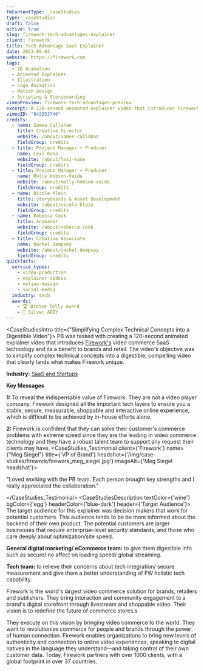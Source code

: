 ```yaml
---
fmContentType: _caseStudies
type: _caseStudies
draft: false
active: true
slug: firework-tech-advantages-explainer
client: Firework
title: Tech Advantage SaaS Explainer
date: 2023-05-03
website: https://firework.com
tags:
  - 2D Animation
  - Animated Explainer
  - Illustration
  - Logo Animation
  - Motion Design
  - Scripting & Storyboarding
vimeoPreview: firework-tech-advantages-preview
excerpt: A 120-second animated explainer video that introduces Firework's video commerce SaaS technology and its a benefit to brands and retail.
vimeoID: "842953746"
credits:
  - name: Samee Callahan
    title: Creative Director
    website: /about/samee-callahan
    fieldGroup: credits
  - title: Project Manager + Producer
    name: Lexi Kane
    website: /about/lexi-kane
    fieldGroup: credits
  - title: Project Manager + Producer
    name: Molly Hobson-Vaida
    website: /about/molly-hobson-vaida
    fieldGroup: credits
  - name: Nicole Klein
    title: Storyboards & Asset Development
    website: /about/nicole-klein
    fieldGroup: credits
  - name: Rebecca Cook
    title: Animator
    website: /about/rebecca-cook
    fieldGroup: credits
  - title: Creative Associate
    name: Rachel Dempsey
    website: /about/rachel-dempsey
    fieldGroup: credits
quickfacts:
  service_types:
    - video-production
    - explainer-videos
    - motion-design
    - social-media
  industry: tech
  awards:
    - 🏆 Bronze Telly Award
    - 🥈 Silver ADDY
---
```

<CaseStudiesIntro title={"Simplifying Complex Technical Concepts into a Digestible Video"}>
PB was tasked with creating a 120-second animated explainer video that introduces [Firework's](https://firework.com) video commerce SaaS technology and its a benefit to brands and retail. The video's objective was to simplify complex technical concepts into a digestible, compelling video that clearly lands what makes Firework unique.

**Industry:** [SaaS and Startups](/industries/saas-video-production)

**Key Messages**

**1:** To reveal the indispensable value of Firework. They are not a video player company. Firework designed all the important tech layers to ensure you a stable, secure, measurable, shoppable and interactive online experience, which is difficult to be achieved by in-house efforts alone.

**2:** Firework is confident that they can solve their customer's commerce problems with extreme speed since they are the leading in video commerce technology and they have a robust talent team to support any request their clients may have.
</CaseStudiesIntro>
<CaseStudies_Testimonial client={'Firework'} name={"Meg Siegel"} title={'VP of Brand'} headshot={'/img/case-studies/firework/firework_meg_siegel.jpg'} imageAlt={'Meg Siegel headshot'}>

"Loved working with the PB team. Each person brought key strengths and I really appreciated the collaboration."

</CaseStudies_Testimonial>
<CaseStudiesDescription textColor={'wine'} bgColor={'egg'} headerColor={'blue-dark'} header={'Target Audience'}>
The target audience for this explainer was decision makers that work for potential customers. This audience tends to be be more informed about the backend of their own product. The potential customers are larger businesses that require enterprise-level security standards, and those who care deeply about optimization/site speed.

**General digital marketing/ eCommerce team:** to give them digestible info such as secure/ no affect on loading speed/ global streaming.

**Tech team:** to relieve their concerns about tech integration/ secure measurement and give them a better understanding of FW holistic tech capability.

</CaseStudiesDescription>
<CaseStudies_Storyboards
bgColor='blue'
headerColor='blue-dark'
slideColor='cream'
objectFit='cover'
aspectH='9'
aspectW='16'
slides={[
    {
      src: '/img/case-studies/firework-tech-advantage/FW_TechAdvantages_Storyboard_Page_01.jpg',
      alt: 'Firework Tech Advantage Animated SaaS Explainer Video Storyboard 01',
      diminsions: {width: 1400, height: 850}
    },
    {
      src: '/img/case-studies/firework-tech-advantage/FW_TechAdvantages_Storyboard_Page_02.jpg',
      alt: 'Firework Tech Advantage Animated SaaS Explainer Video Storyboard 02',
      diminsions: {width: 1400, height: 850}
    },
        {
      src: '/img/case-studies/firework-tech-advantage/FW_TechAdvantages_Storyboard_Page_03.jpg',
      alt: 'Firework Tech Advantage Animated SaaS Explainer Video Storyboard 03',
      diminsions: {width: 1400, height: 850}
    },
        {
      src: '/img/case-studies/firework-tech-advantage/FW_TechAdvantages_Storyboard_Page_04.jpg',
      alt: 'Firework Tech Advantage Animated SaaS Explainer Video Storyboard 04',
      diminsions: {width: 1400, height: 850}
    },
        {
      src: '/img/case-studies/firework-tech-advantage/FW_TechAdvantages_Storyboard_Page_05.jpg',
      alt: 'Firework Tech Advantage Animated SaaS Explainer Video Storyboard 05',
      diminsions: {width: 1400, height: 850}
    },
        {
      src: '/img/case-studies/firework-tech-advantage/FW_TechAdvantages_Storyboard_Page_06.jpg',
      alt: 'Firework Tech Advantage Animated SaaS Explainer Video Storyboard 06',
      diminsions: {width: 1400, height: 850}
    },
        {
      src: '/img/case-studies/firework-tech-advantage/FW_TechAdvantages_Storyboard_Page_07.jpg',
      alt: 'Firework Tech Advantage Animated SaaS Explainer Video Storyboard 07',
      diminsions: {width: 1400, height: 850}
    },
        {
      src: '/img/case-studies/firework-tech-advantage/FW_TechAdvantages_Storyboard_Page_08.jpg',
      alt: 'Firework Tech Advantage Animated SaaS Explainer Video Storyboard 08',
      diminsions: {width: 1400, height: 850}
    },
        {
      src: '/img/case-studies/firework-tech-advantage/FW_TechAdvantages_Storyboard_Page_09.jpg',
      alt: 'Firework Tech Advantage Animated SaaS Explainer Video Storyboard 09',
      diminsions: {width: 1400, height: 850}
    },
        {
      src: '/img/case-studies/firework-tech-advantage/FW_TechAdvantages_Storyboard_Page_10.jpg',
      alt: 'Firework Tech Advantage Animated SaaS Explainer Video Storyboard 10',
      diminsions: {width: 1400, height: 850}
    },
        {
      src: '/img/case-studies/firework-tech-advantage/FW_TechAdvantages_Storyboard_Page_11.jpg',
      alt: 'Firework Tech Advantage Animated SaaS Explainer Video Storyboard 11',
      diminsions: {width: 1400, height: 850}
    },
        {
      src: '/img/case-studies/firework-tech-advantage/FW_TechAdvantages_Storyboard_Page_12.jpg',
      alt: 'Firework Tech Advantage Animated SaaS Explainer Video Storyboard 12',
      diminsions: {width: 1400, height: 850}
    },
        {
      src: '/img/case-studies/firework-tech-advantage/FW_TechAdvantages_Storyboard_Page_13.jpg',
      alt: 'Firework Tech Advantage Animated SaaS Explainer Video Storyboard 13',
      diminsions: {width: 1400, height: 850}
    },
        {
      src: '/img/case-studies/firework-tech-advantage/FW_TechAdvantages_Storyboard_Page_14.jpg',
      alt: 'Firework Tech Advantage Animated SaaS Explainer Video Storyboard 14',
      diminsions: {width: 1400, height: 850}
    },
]}/>
<CaseStudiesDescription textColor={'wine'} bgColor={'egg'} headerColor={'blue-dark'} header={'Company Profile'}>
Firework is the world's largest video commerce solution for brands, retailers and publishers. They bring interaction and community engagement to a brand's digital storefront through livestream and shoppable video. Their vision is to redefine the future of commerce stores.s

They execute on this vision by bringing video commerce to the world. They want to revolutionize commerce for people and brands through the power of human connection. Firework enables organizations to bring new levels of authenticity and connection to online video experiences, speaking to digital natives in the language they understand—and taking control of their own customer data. Today, Firework partners with over 1000 clients, with a global footprint in over 37 countries.

</CaseStudiesDescription>



